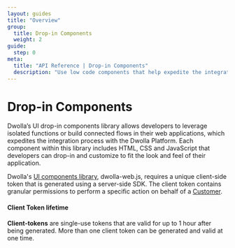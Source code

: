 ```yaml
---
layout: guides
title: "Overview"
group:
  title: Drop-in Components
  weight: 2
guide:
  step: 0
meta:
  title: "API Reference | Drop-in Components"
  description: "Use low code components that help expedite the integration process with the Dwolla Platform."
---
```



# Drop-in Components

Dwolla’s UI drop-in components library allows developers to leverage isolated functions or build connected flows in their web applications, which expedites the integration process with the Dwolla Platform. Each component within this library includes HTML, CSS and JavaScript that developers can drop-in and customize to fit the look and feel of their application.

<InlineCTA
  icon={guideIcon}
  text="Check out the step-by-step guide on building with drop-in components."
  href="/guides/drop-ins/"
/>

Dwolla's [UI components library](https://developers.dwolla.com/concepts/drop-in-components), dwolla-web.js, requires a unique client-side token that is generated using a server-side SDK. The client token contains granular permissions to perform a specific action on behalf of a [Customer](https://developers.dwolla.com/api-reference/customers).

#### Client Token lifetime

**Client-tokens** are single-use tokens that are valid for up to 1 hour after being generated. More than one client token can be generated and valid at one time.

